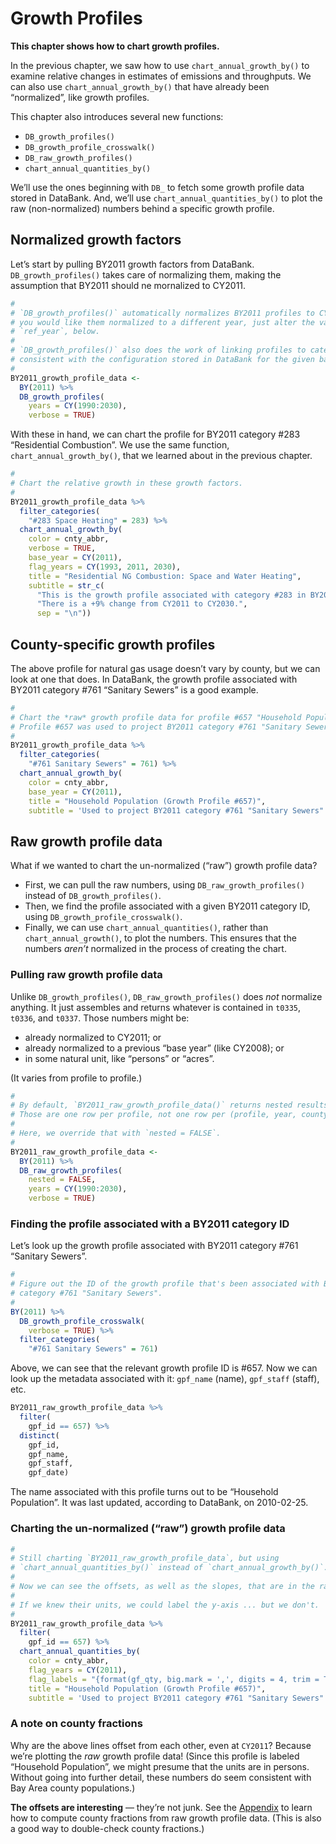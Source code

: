 # Growth Profiles

**This chapter shows how to chart growth profiles.**

In the previous chapter, we saw how to use `chart_annual_growth_by()` to examine relative changes in estimates of emissions and throughputs. We can also use `chart_annual_growth_by()` that have already been "normalized", like growth profiles. 

This chapter also introduces several new functions:

- `DB_growth_profiles()`
- `DB_growth_profile_crosswalk()`
- `DB_raw_growth_profiles()`
- `chart_annual_quantities_by()`

We'll use the ones beginning with `DB_` to fetch some growth profile data stored in DataBank. And, we'll use `chart_annual_quantities_by()` to plot the raw (non-normalized) numbers behind a specific growth profile.

## Normalized growth factors

Let's start by pulling BY2011 growth factors from DataBank. `DB_growth_profiles()` takes care of normalizing them, making the assumption that BY2011 should ne mornalized to CY2011.

```r
#
# `DB_growth_profiles()` automatically normalizes BY2011 profiles to CY2011. If
# you would like them normalized to a different year, just alter the value of
# `ref_year`, below.
#
# `DB_growth_profiles()` also does the work of linking profiles to categories,
# consistent with the configuration stored in DataBank for the given base year.
# 
BY2011_growth_profile_data <-
  BY(2011) %>%
  DB_growth_profiles(
    years = CY(1990:2030),
    verbose = TRUE) 
```

With these in hand, we can chart the profile for BY2011 category #283 "Residential Combustion". We use the same function, `chart_annual_growth_by()`, that we learned about in the previous chapter.

```r
#
# Chart the relative growth in these growth factors. 
#
BY2011_growth_profile_data %>%
  filter_categories(
    "#283 Space Heating" = 283) %>%
  chart_annual_growth_by(
    color = cnty_abbr,
    verbose = TRUE,
    base_year = CY(2011),
    flag_years = CY(1993, 2011, 2030),
    title = "Residential NG Combustion: Space and Water Heating",
    subtitle = str_c(
      "This is the growth profile associated with category #283 in BY2011.",
      "There is a +9% change from CY2011 to CY2030.",
      sep = "\n"))
```

## County-specific growth profiles

The above profile for natural gas usage doesn't vary by county, but we can look at one that does. In DataBank, the growth profile associated with BY2011 category #761 "Sanitary Sewers" is a good example.

```r
#
# Chart the *raw* growth profile data for profile #657 "Household Population".
# Profile #657 was used to project BY2011 category #761 "Sanitary Sewers".
# 
BY2011_growth_profile_data %>%
  filter_categories(
    "#761 Sanitary Sewers" = 761) %>%
  chart_annual_growth_by(
    color = cnty_abbr,
    base_year = CY(2011),
    title = "Household Population (Growth Profile #657)",
    subtitle = 'Used to project BY2011 category #761 "Sanitary Sewers".')
```

## Raw growth profile data

What if we wanted to chart the un-normalized ("raw") growth profile data?

- First, we can pull the raw numbers, using `DB_raw_growth_profiles()` instead of `DB_growth_profiles()`.
- Then, we find the profile associated with a given BY2011 category ID, using `DB_growth_profile_crosswalk()`.
- Finally, we can use `chart_annual_quantities()`, rather than `chart_annual_growth()`, to plot the numbers. This ensures that the numbers *aren't* normalized in the process of creating the chart.

### Pulling raw growth profile data

Unlike `DB_growth_profiles()`, `DB_raw_growth_profiles()` does *not* normalize anything. It just assembles and returns  whatever is contained in `t0335`, `t0336`, and `t0337`. Those numbers might be:

 - already normalized to CY2011; or
 - already normalized to a previous "base year" (like CY2008); or 
 - in some natural unit, like "persons" or "acres".

(It varies from profile to profile.)

```r
#
# By default, `BY2011_raw_growth_profile_data()` returns nested results.
# Those are one row per profile, not one row per (profile, year, county). 
# 
# Here, we override that with `nested = FALSE`.
#
BY2011_raw_growth_profile_data <-
  BY(2011) %>%
  DB_raw_growth_profiles(
    nested = FALSE,
    years = CY(1990:2030),
    verbose = TRUE)
```

### Finding the profile associated with a BY2011 category ID

Let's look up the growth profile associated with BY2011 category #761 "Sanitary Sewers". 

```r
#
# Figure out the ID of the growth profile that's been associated with BY2011
# category #761 "Sanitary Sewers".
# 
BY(2011) %>%
  DB_growth_profile_crosswalk(
    verbose = TRUE) %>%
  filter_categories(
    "#761 Sanitary Sewers" = 761)
```

Above, we can see that the relevant growth profile ID is #657. Now we can look up the metadata associated with it: `gpf_name` (name), `gpf_staff` (staff), etc.

```r
BY2011_raw_growth_profile_data %>%
  filter(
    gpf_id == 657) %>%
  distinct(
    gpf_id,
    gpf_name,
    gpf_staff,
    gpf_date)
```

The name associated with this profile turns out to be "Household Population". It was last updated, according to DataBank, on 2010-02-25.

### Charting the un-normalized ("raw") growth profile data

```r
#
# Still charting `BY2011_raw_growth_profile_data`, but using
# `chart_annual_quantities_by()` instead of `chart_annual_growth_by()`.
#
# Now we can see the offsets, as well as the slopes, that are in the raw data.
#
# If we knew their units, we could label the y-axis ... but we don't.
# 
BY2011_raw_growth_profile_data %>%
  filter(
    gpf_id == 657) %>%
  chart_annual_quantities_by(
    color = cnty_abbr,
    flag_years = CY(2011),
    flag_labels = "{format(gf_qty, big.mark = ',', digits = 4, trim = TRUE)}",
    title = "Household Population (Growth Profile #657)",
    subtitle = 'Used to project BY2011 category #761 "Sanitary Sewers".')
```

### A note on county fractions

Why are the above lines offset from each other, even at `CY2011`? Because we're plotting the *raw* growth profile data! (Since this profile is labeled "Household Population", we might presume that the units are in persons. Without going into further detail, these numbers do seem consistent with Bay Area county populations.)

**The offsets are interesting** --- they're not junk. See the [Appendix](#appendix-howto-county_fractions) to learn how to compute county fractions from raw growth profile data. (This is also a good way to double-check county fractions.)
